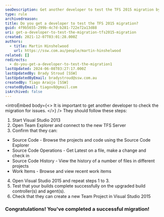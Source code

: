 ```yaml
---
seoDescription: Get another developer to test the TFS 2015 migration by following a series of steps to confirm code browsing, updates, and builds.
type: rule
archivedreason:
title: Do you get a developer to test the TFS 2015 migration?
guid: 4f9b5655-299b-4c7d-b281-722e72a13d88
uri: get-a-developer-to-test-the-migration-tfs2015-migration
created: 2021-12-07T03:01:28.000Z
authors:
  - title: Martin Hinshelwood
    url: https://ssw.com.au/people/martin-hinshelwood
related: []
redirects:
  - do-you-get-a-developer-to-test-the-migration1
lastUpdated: 2024-06-08T03:27:17.000Z
lastUpdatedBy: Brady Stroud [SSW]
lastUpdatedByEmail: bradystroud@ssw.com.au
createdBy: Tiago Araújo [SSW]
createdByEmail: tiagov8@gmail.com
isArchived: false
---
```


<introEmbed
  body={<>
It is important to get another developer to check the migration for issues.
  </>}
/>
They should follow these steps:

1. Start Visual Studio 2013
2. Open Team Explorer and connect to the new TFS Server
3. Confirm that they can:

- Source Code - Browse the projects and code using the Source Code Explorer
- Source Code Operations - Get Latest on a file, make a change and check in
- Source Code History - View the history of a number of files in different projects
- Work Items - Browse and view recent work items

4. Open Visual Studio 2015 and repeat steps 1 to 3.
5. Test that your builds complete successfully on the upgraded build controller(s) and agent(s).
6. Check that they can create a new Team Project in Visual Studio 2015

### Congratulations! You've completed a successful migration!
